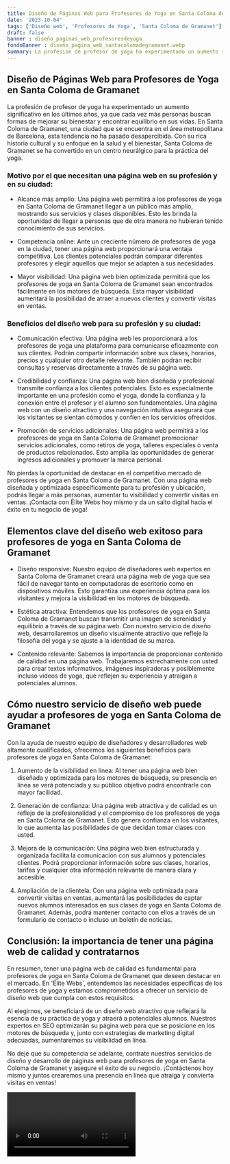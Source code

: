 ```yaml
---
title: Diseño de Páginas Web para Profesores de Yoga en Santa Coloma de Gramanet
date: '2023-10-04'
tags: ['Diseño web', 'Profesores de Yoga', 'Santa Coloma de Gramanet']
draft: false
banner : diseño_paginas_web_profesoresdeyoga
fondoBanner : diseño_pagina_web_santacolomadegramanet.webp
summary: La profesión de profesor de yoga ha experimentado un aumento significativo en los últimos años, ya que cada vez más personas buscan formas de mejorar su bienestar y encontrar equilibrio en sus vidas. En Santa Coloma de Gramanet, una ciudad que se encuentra en el área metropolitana de Barcelona, esta tendencia no ha pasado desapercibida. Con su rica historia cultural y su enfoque en la salud y el bienestar, Santa Coloma de Gramanet se ha convertido en un centro neurálgico para la práctica del yoga.
---
```


## Diseño de Páginas Web para Profesores de Yoga en Santa Coloma de Gramanet

La profesión de profesor de yoga ha experimentado un aumento significativo en los últimos años, ya que cada vez más personas buscan formas de mejorar su bienestar y encontrar equilibrio en sus vidas. En Santa Coloma de Gramanet, una ciudad que se encuentra en el área metropolitana de Barcelona, esta tendencia no ha pasado desapercibida. Con su rica historia cultural y su enfoque en la salud y el bienestar, Santa Coloma de Gramanet se ha convertido en un centro neurálgico para la práctica del yoga.

### Motivo por el que necesitan una página web en su profesión y en su ciudad:

- Alcance más amplio: Una página web permitirá a los profesores de yoga en Santa Coloma de Gramanet llegar a un público más amplio, mostrando sus servicios y clases disponibles. Esto les brinda la oportunidad de llegar a personas que de otra manera no hubieran tenido conocimiento de sus servicios.

- Competencia online: Ante un creciente número de profesores de yoga en la ciudad, tener una página web proporcionará una ventaja competitiva. Los clientes potenciales podrán comparar diferentes profesores y elegir aquellos que mejor se adapten a sus necesidades.

- Mayor visibilidad: Una página web bien optimizada permitirá que los profesores de yoga en Santa Coloma de Gramanet sean encontrados fácilmente en los motores de búsqueda. Esta mayor visibilidad aumentará la posibilidad de atraer a nuevos clientes y convertir visitas en ventas.

### Beneficios del diseño web para su profesión y su ciudad:

- Comunicación efectiva: Una página web les proporcionará a los profesores de yoga una plataforma para comunicarse eficazmente con sus clientes. Podrán compartir información sobre sus clases, horarios, precios y cualquier otro detalle relevante. También podrán recibir consultas y reservas directamente a través de su página web.

- Credibilidad y confianza: Una página web bien diseñada y profesional transmite confianza a los clientes potenciales. Esto es especialmente importante en una profesión como el yoga, donde la confianza y la conexión entre el profesor y el alumno son fundamentales. Una página web con un diseño atractivo y una navegación intuitiva asegurará que los visitantes se sientan cómodos y confíen en los servicios ofrecidos.

- Promoción de servicios adicionales: Una página web permitirá a los profesores de yoga en Santa Coloma de Gramanet promocionar servicios adicionales, como retiros de yoga, talleres especiales o venta de productos relacionados. Esto amplía las oportunidades de generar ingresos adicionales y promover la marca personal.

No pierdas la oportunidad de destacar en el competitivo mercado de profesores de yoga en Santa Coloma de Gramanet. Con una página web diseñada y optimizada específicamente para tu profesión y ubicación, podrás llegar a más personas, aumentar tu visibilidad y convertir visitas en ventas. ¡Contacta con Élite Webs hoy mismo y da un salto digital hacia el éxito en tu negocio de yoga!

<GifSeo />

<Cta />

## Elementos clave del diseño web exitoso para profesores de yoga en Santa Coloma de Gramanet

- Diseño responsive: Nuestro equipo de diseñadores web expertos en Santa Coloma de Gramanet creará una página web de yoga que sea fácil de navegar tanto en computadoras de escritorio como en dispositivos móviles. Esto garantiza una experiencia óptima para los visitantes y mejora la visibilidad en los motores de búsqueda.

- Estética atractiva: Entendemos que los profesores de yoga en Santa Coloma de Gramanet buscan transmitir una imagen de serenidad y equilibrio a través de su página web. Con nuestro servicio de diseño web, desarrollaremos un diseño visualmente atractivo que refleje la filosofía del yoga y se ajuste a la identidad de su marca.

- Contenido relevante: Sabemos la importancia de proporcionar contenido de calidad en una página web. Trabajaremos estrechamente con usted para crear textos informativos, imágenes inspiradoras y posiblemente incluso videos de yoga, que reflejen su experiencia y atraigan a potenciales alumnos.

## Cómo nuestro servicio de diseño web puede ayudar a profesores de yoga en Santa Coloma de Gramanet

Con la ayuda de nuestro equipo de diseñadores y desarrolladores web altamente cualificados, ofrecemos los siguientes beneficios para profesores de yoga en Santa Coloma de Gramanet:

1. Aumento de la visibilidad en línea: Al tener una página web bien diseñada y optimizada para los motores de búsqueda, su presencia en línea se verá potenciada y su público objetivo podrá encontrarle con mayor facilidad.

2. Generación de confianza: Una página web atractiva y de calidad es un reflejo de la profesionalidad y el compromiso de los profesores de yoga en Santa Coloma de Gramanet. Esto genera confianza en los visitantes, lo que aumenta las posibilidades de que decidan tomar clases con usted.

3. Mejora de la comunicación: Una página web bien estructurada y organizada facilita la comunicación con sus alumnos y potenciales clientes. Podrá proporcionar información sobre sus clases, horarios, tarifas y cualquier otra información relevante de manera clara y accesible.

4. Ampliación de la clientela: Con una página web optimizada para convertir visitas en ventas, aumentará las posibilidades de captar nuevos alumnos interesados en sus clases de yoga en Santa Coloma de Gramanet. Además, podrá mantener contacto con ellos a través de un formulario de contacto o incluso un boletín de noticias.

## Conclusión: la importancia de tener una página web de calidad y contratarnos

En resumen, tener una página web de calidad es fundamental para profesores de yoga en Santa Coloma de Gramanet que deseen destacar en el mercado. En 'Élite Webs', entendemos las necesidades específicas de los profesores de yoga y estamos comprometidos a ofrecer un servicio de diseño web que cumpla con estos requisitos.

Al elegirnos, se beneficiará de un diseño web atractivo que reflejará la esencia de su práctica de yoga y atraerá a potenciales alumnos. Nuestros expertos en SEO optimizarán su página web para que se posicione en los motores de búsqueda y, junto con estrategias de marketing digital adecuadas, aumentaremos su visibilidad en línea.

No deje que su competencia se adelante, contrate nuestros servicios de diseño y desarrollo de páginas web para profesores de yoga en Santa Coloma de Gramanet y asegure el éxito de su negocio. ¡Contáctenos hoy mismo y juntos crearemos una presencia en línea que atraiga y convierta visitas en ventas!

<Video />

<CtaBot job='Profesores de Yoga' city='Santa Coloma de Gramanet'/>

<Gmaps query='Santa Coloma de Gramanet+españa+maps' />